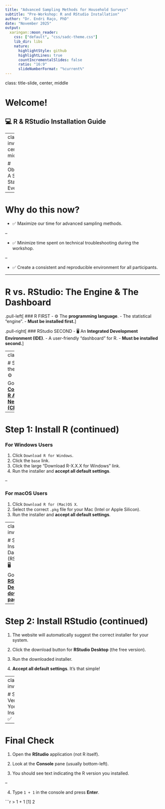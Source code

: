 ```yaml
---
title: "Advanced Sampling Methods for Household Surveys"
subtitle: "Pre-Workshop: R and RStudio Installation"
author: "Dr. Endri Raço, PhD"
date: "November 2025"
output:
  xaringan::moon_reader:
    css: ["default", "css/sadc-theme.css"]
    lib_dir: libs
    nature:
      highlightStyle: github
      highlightLines: true
      countIncrementalSlides: false
      ratio: "16:9"
      slideNumberFormat: "%current%"
---
```


class: title-slide, center, middle

# Welcome! 
## 💻 R & RStudio Installation Guide

---
class: inverse, center, middle

# Objective: A Smooth Start for Everyone

---

# Why do this now?

- ✅ Maximize our time for <span class=highlight>advanced sampling methods</span>.

--

- ✅ Minimize time spent on technical troubleshooting during the workshop.

--

- ✅ Create a <span class=highlight>consistent and reproducible</span> environment for all participants.

---

# R vs. RStudio: The Engine & The Dashboard

.pull-left[
###  R  FIRST
- ⚙️ The **programming language**.
- The statistical "engine".
- **Must be installed first.**
]

.pull-right[
### RStudio SECOND
- 🖥️ An **Integrated Development Environment (IDE)**.
- A user-friendly "dashboard" for R.
- **Must be installed second.**
]

---
class: inverse

# Step 1: Install the Engine (R) ⚙️

Go to the [**Comprehensive R Archive Network (CRAN)**](https://cran.r-project.org/)

---

# Step 1: Install R (continued)

### For Windows Users 
1. Click `Download R for Windows`.
2. Click the `base` link.
3. Click the large "Download R-X.X.X for Windows" link.
4. Run the installer and **accept all default settings**.

--

### For macOS Users
1. Click `Download R for (Mac)OS X`.
2. Select the correct `.pkg` file for your Mac (Intel or Apple Silicon).
3. Run the installer and **accept all default settings**.

---
class: inverse

# Step 2: Install the Dashboard (RStudio) 🖥️

Go to the [**RStudio Desktop download page**](https://posit.co/download/rstudio-desktop/)

---

# Step 2: Install RStudio (continued)

1. The website will automatically suggest the correct installer for your system.

2. Click the download button for **RStudio Desktop** (the free version).

3. Run the downloaded installer.

4. **Accept all default settings**. It's that simple!

---
class: inverse

# Step 3: Verify Your Installation ✅

---

# Final Check

1. Open the **RStudio** application (not R itself).

2. Look at the **Console** pane (usually bottom-left).

3. You should see text indicating the R version you installed.

--

4. Type `1 + 1` in the console and press **Enter**.

```r
> 1 + 1
[1] 2